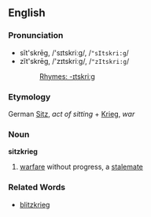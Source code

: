 ==English==
===Pronunciation===
*sĭt'skrēg, /'sɪtskriːg/, /<tt>"sItskri:g</tt>/
*zĭt'skrēg, /'zɪtskriːg/, /<tt>"zItskri:g</tt>/
*:[[Rhymes:English:-ɪtskriːg|Rhymes: -ɪtskriːg]]
===Etymology===
German [[Sitz]], ''act of sitting'' + [[Krieg]], ''war''
===Noun===
'''sitzkrieg'''

#[[warfare]] without progress, a [[stalemate]]
===Related Words===
*[[blitzkrieg]]